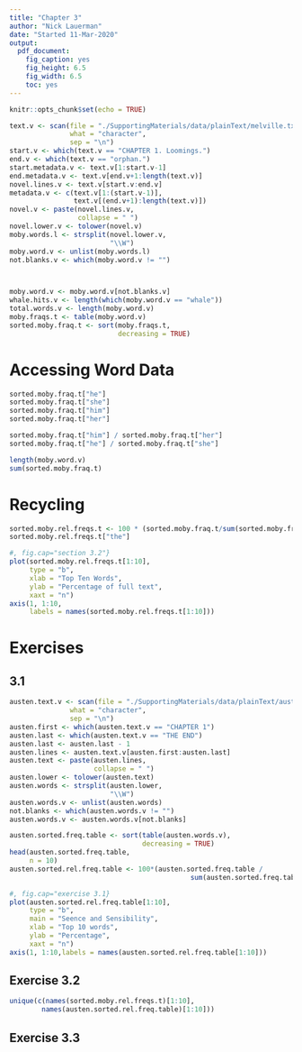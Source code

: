```yaml
---
title: "Chapter 3"
author: "Nick Lauerman"
date: "Started 11-Mar-2020"
output: 
  pdf_document: 
    fig_caption: yes
    fig_height: 6.5
    fig_width: 6.5
    toc: yes
---
```


```r
knitr::opts_chunk$set(echo = TRUE)
```
```r
text.v <- scan(file = "./SupportingMaterials/data/plainText/melville.txt",
               what = "character",
               sep = "\n")
start.v <- which(text.v == "CHAPTER 1. Loomings.")
end.v <- which(text.v == "orphan.")
start.metadata.v <- text.v[1:start.v-1]
end.metadata.v <- text.v[end.v+1:length(text.v)]
novel.lines.v <- text.v[start.v:end.v]
metadata.v <- c(text.v[1:(start.v-1)],
                text.v[(end.v+1):length(text.v)])
novel.v <- paste(novel.lines.v,
                 collapse = " ")
novel.lower.v <- tolower(novel.v)
moby.words.l <- strsplit(novel.lower.v,
                         "\\W")
moby.word.v <- unlist(moby.words.l)
not.blanks.v <- which(moby.word.v != "")



moby.word.v <- moby.word.v[not.blanks.v]
whale.hits.v <- length(which(moby.word.v == "whale"))
total.words.v <- length(moby.word.v)
moby.fraqs.t <- table(moby.word.v)
sorted.moby.fraq.t <- sort(moby.fraqs.t,
                           decreasing = TRUE)
```


# Accessing Word Data
```r
sorted.moby.fraq.t["he"]
sorted.moby.fraq.t["she"]
sorted.moby.fraq.t["him"]
sorted.moby.fraq.t["her"]

sorted.moby.fraq.t["him"] / sorted.moby.fraq.t["her"]
sorted.moby.fraq.t["he"] / sorted.moby.fraq.t["she"]

length(moby.word.v)
sum(sorted.moby.fraq.t)
```

# Recycling
```r
sorted.moby.rel.freqs.t <- 100 * (sorted.moby.fraq.t/sum(sorted.moby.fraq.t))
sorted.moby.rel.freqs.t["the"]
```

```r
#, fig.cap="section 3.2"}
plot(sorted.moby.rel.freqs.t[1:10],
     type = "b",
     xlab = "Top Ten Words",
     ylab = "Percentage of full text",
     xaxt = "n")
axis(1, 1:10,
     labels = names(sorted.moby.rel.freqs.t[1:10]))

```

# Exercises
## 3.1
```r
austen.text.v <- scan(file = "./SupportingMaterials/data/plainText/austen.txt",
               what = "character",
               sep = "\n")
austen.first <- which(austen.text.v == "CHAPTER 1")
austen.last <- which(austen.text.v == "THE END")
austen.last <- austen.last - 1
austen.lines <- austen.text.v[austen.first:austen.last]
austen.text <- paste(austen.lines,
                     collapse = " ")
austen.lower <- tolower(austen.text)
austen.words <- strsplit(austen.lower,
                         "\\W")
austen.words.v <- unlist(austen.words)
not.blanks <- which(austen.words.v != "")
austen.words.v <- austen.words.v[not.blanks]

austen.sorted.freq.table <- sort(table(austen.words.v),
                                 decreasing = TRUE)
head(austen.sorted.freq.table,
     n = 10)
austen.sorted.rel.freq.table <- 100*(austen.sorted.freq.table /
                                             sum(austen.sorted.freq.table))
```
```r
#, fig.cap="exercise 3.1}
plot(austen.sorted.rel.freq.table[1:10],
     type = "b",
     main = "Seence and Sensibility",
     xlab = "Top 10 words",
     ylab = "Percentage",
     xaxt = "n")
axis(1, 1:10,labels = names(austen.sorted.rel.freq.table[1:10]))
```

## Exercise 3.2
```r
unique(c(names(sorted.moby.rel.freqs.t)[1:10],
        names(austen.sorted.rel.freq.table)[1:10]))
```

## Exercise 3.3
```r

```


